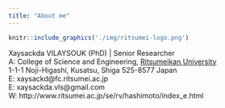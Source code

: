 ```yaml
---
title: "About me"
---
```

```r
knitr::include_graphics('./img/ritsumei-logo.png')
```

<div align="center">
Xaysackda VILAYSOUK (PhD) | Senior Researcher </br>
A: College of Science and Engineering, [Ritsumeikan University](http://ritsumei.ac.jp) </br>
1-1-1 Noji-Higashi, Kusatsu, Shiga 525-8577 Japan </br>
E: xaysackd@fc.ritsumei.ac.jp </br>
E: xaysackda.vls@gmail.com </br>
W: http://www.ritsumei.ac.jp/se/rv/hashimoto/index_e.html
</div>